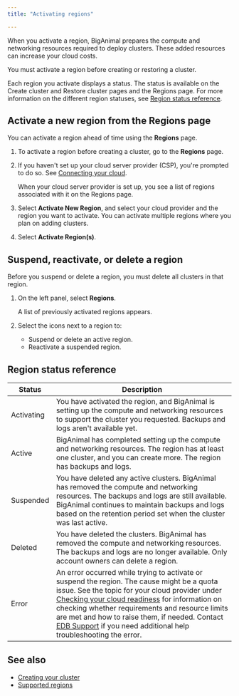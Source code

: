```yaml
---
title: "Activating regions"

---
```


When you activate a region, BigAnimal prepares the compute and networking resources required to deploy clusters. These added resources can increase your cloud costs. 

You must activate a region before creating or restoring a cluster. 

Each region you activate displays a status. The status is available on the Create cluster and Restore cluster pages and the Regions page. For more information on the different region statuses, see [Region status reference](#region-status-reference).



## Activate a new region from the Regions page

You can activate a region ahead of time using the **Regions** page. 

1. To activate a region before creating a cluster, go to the **Regions** page.
     
1. If you haven't set up your cloud server provider (CSP), you're prompted to do so. See [Connecting your cloud](/biganimal/latest/getting_started/02_connecting_to_your_cloud/).

   When your cloud server provider is set up, you see a list of regions associated with it on the Regions page.

1. Select **Activate New Region**, and select your cloud provider and the region you want to activate. You can activate multiple regions where you plan on adding clusters. 

1. Select **Activate Region(s)**.

## Suspend, reactivate, or delete a region

Before you suspend or delete a region, you must delete all clusters in that region.

1. On the left panel, select **Regions**.

   A list of previously activated regions appears. 
     
1. Select the icons next to a region to: 
   - Suspend or delete an active region. 
   - Reactivate a suspended region.

## Region status reference

| Status | Description                                                                                                                                            |
|--------------|--------------------------------------------------------------------------------------------------------------------------------------------------------|
| Activating       | You have activated the region, and BigAnimal is setting up the compute and networking resources to support the cluster you requested. Backups and logs aren't available yet.                                                                         | 
| Active       | BigAnimal has completed setting up the compute and networking resources. The region has at least one cluster, and you can create more. The region has backups and logs.                                                                  |
| Suspended    | You have deleted any active clusters. BigAnimal has removed the compute and networking resources. The backups and logs are still available. BigAnimal continues to maintain backups and logs based on the retention period set when the cluster was last active.  |
| Deleted      | You have deleted the clusters. BigAnimal has removed the compute and networking resources. The backups and logs are no longer available. Only account owners can delete a region.                                            |
| Error        | An error occurred while trying to activate or suspend the region. The cause might be a quota issue. See the topic for your cloud provider under [Checking your cloud readiness](/biganimal/latest/getting_started/preparing_cloud_account/) for information on checking whether requirements and resource limits are met and how to raise them, if needed. Contact [EDB Support](/biganimal/release/overview/support) if you need additional help troubleshooting the error.  | 

## See also

- [Creating your cluster](/biganimal/release/getting_started/creating_a_cluster) 
- [Supported regions](/biganimal/release/overview/03a_region_support)

